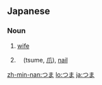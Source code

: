 ==Japanese==

===Noun===
{{ja-noun|h|rom=tsuma}}

# {{ja-def|妻}} [[wife]]
# {{alternative spelling of|つめ|lang=ja|nodot=1}}　(tsume, [[爪]]), [[nail]]

[[zh-min-nan:つま]]
[[lo:つま]]
[[ja:つま]]